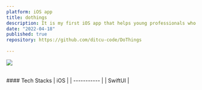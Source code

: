 ```yaml
---
platform: iOS app
title: dothings
description: It is my first iOS app that helps young professionals who want to increase productivity by creating daily activity planner using gamification that gives scores when they completed the tasks
date: "2022-04-18"
published: true
repository: https://github.com/ditcu-code/DoThings
  
---
```


![](https://azgiwpdzokgesofpzclb.supabase.co/storage/v1/object/public/public/images/dothings.png?t=2023-06-21T06%3A34%3A04.910Z)

<br />
#### Tech Stacks
| iOS     | 
| ----------- |
| SwiftUI      | 